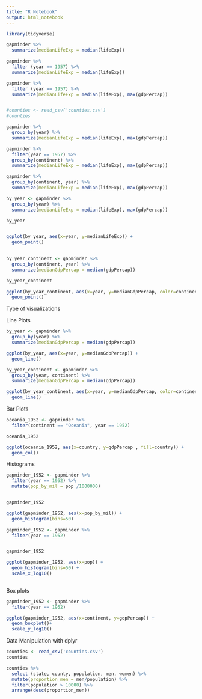 ```yaml
---
title: "R Notebook"
output: html_notebook
---
```


```r
library(tidyverse)

gapminder %>%
  summarize(medianLifeExp = median(lifeExp))

gapminder %>%
  filter (year == 1957) %>%
  summarize(medianLifeExp = median(lifeExp))

gapminder %>%
  filter (year == 1957) %>%
  summarize(medianLifeExp = median(lifeExp), max(gdpPercap))


#counties <- read_csv('counties.csv')
#counties
```

```r
gapminder %>%
  group_by(year) %>%
  summarize(medianLifeExp = median(lifeExp), max(gdpPercap))
```

```r
gapminder %>%
  filter(year == 1957) %>%
  group_by(continent) %>%
  summarize(medianLifeExp = median(lifeExp), max(gdpPercap))
```

```r
gapminder %>%
  group_by(continent, year) %>%
  summarize(medianLifeExp = median(lifeExp), max(gdpPercap))
```
```r
by_year <- gapminder %>%
  group_by(year) %>%
  summarize(medianLifeExp = median(lifeExp), max(gdpPercap))

by_year


ggplot(by_year, aes(x=year, y=medianLifeExp)) +
  geom_point()
  

```
```r
by_year_continent <- gapminder %>%
  group_by(continent, year) %>%
  summarize(medianGdpPercap = median(gdpPercap))

by_year_continent

ggplot(by_year_continent, aes(x=year, y=medianGdpPercap, color=continent))+
  geom_point()

```

Type of visualizations

Line Plots

```r
by_year <- gapminder %>%
  group_by(year) %>%
  summarize(medianGdpPercap = median(gdpPercap))

ggplot(by_year, aes(x=year, y=medianGdpPercap)) +
  geom_line()

```
```r
by_year_continent <- gapminder %>%
  group_by(year, continent) %>%
  summarize(medianGdpPercap = median(gdpPercap))

ggplot(by_year_continent, aes(x=year, y=medianGdpPercap, color=continent)) +
  geom_line()
```

Bar Plots

```r
oceania_1952 <- gapminder %>%
  filter(continent == "Oceania", year == 1952)

oceania_1952

ggplot(oceania_1952, aes(x=country, y=gdpPercap , fill=country)) +
  geom_col()

```
Histograms

```r

gapminder_1952 <- gapminder %>%
  filter(year == 1952) %>%
  mutate(pop_by_mil = pop /1000000)


gapminder_1952

ggplot(gapminder_1952, aes(x=pop_by_mil)) +
  geom_histogram(bins=50)

```
```r
gapminder_1952 <- gapminder %>%
  filter(year == 1952) 


gapminder_1952

ggplot(gapminder_1952, aes(x=pop)) +
  geom_histogram(bins=50) + 
  scale_x_log10()
  
```
Box plots

```r
gapminder_1952 <- gapminder %>%
  filter(year == 1952) 

ggplot(gapminder_1952, aes(x=continent, y=gdpPercap)) +
  geom_boxplot()+
  scale_y_log10()

```
Data Manipulation with dplyr

```r

counties <- read_csv('counties.csv')
counties

```
```r

counties %>%
  select (state, county, population, men, women) %>%
  mutate(proportion_men = men/population) %>%
  filter(population > 10000) %>%
  arrange(desc(proportion_men))


```